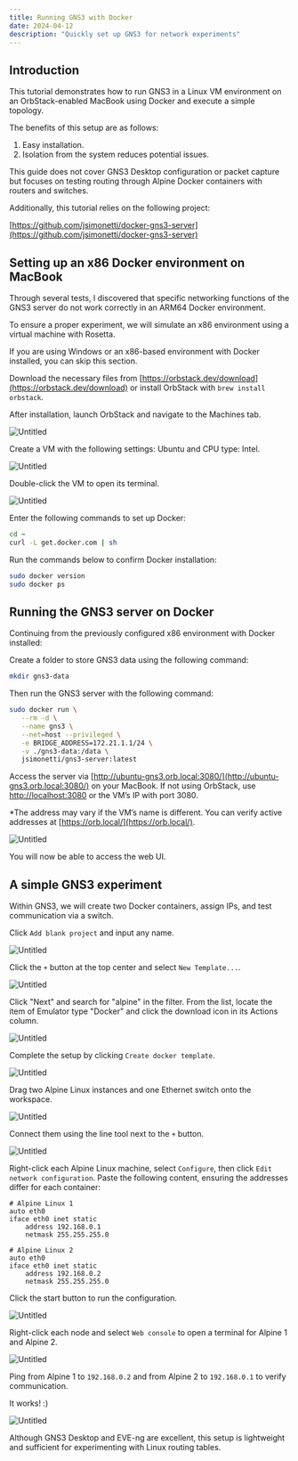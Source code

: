 ```yaml
---
title: Running GNS3 with Docker
date: 2024-04-12
description: "Quickly set up GNS3 for network experiments"
---
```


## Introduction

This tutorial demonstrates how to run GNS3 in a Linux VM environment on an OrbStack-enabled MacBook using Docker and execute a simple topology.

The benefits of this setup are as follows:

1. Easy installation.
2. Isolation from the system reduces potential issues.

This guide does not cover GNS3 Desktop configuration or packet capture but focuses on testing routing through Alpine Docker containers with routers and switches.

Additionally, this tutorial relies on the following project:

[https://github.com/jsimonetti/docker-gns3-server](https://github.com/jsimonetti/docker-gns3-server)

## Setting up an x86 Docker environment on MacBook

Through several tests, I discovered that specific networking functions of the GNS3 server do not work correctly in an ARM64 Docker environment.

To ensure a proper experiment, we will simulate an x86 environment using a virtual machine with Rosetta.

If you are using Windows or an x86-based environment with Docker installed, you can skip this section.

Download the necessary files from [https://orbstack.dev/download](https://orbstack.dev/download) or install OrbStack with `brew install orbstack`.

After installation, launch OrbStack and navigate to the Machines tab.

![Untitled](./images/Untitled.png)

Create a VM with the following settings: Ubuntu and CPU type: Intel.

![Untitled](./images/Untitled-1.png)

Double-click the VM to open its terminal.

![Untitled](./images/Untitled-2.png)

Enter the following commands to set up Docker:

```bash
cd ~
curl -L get.docker.com | sh
```

Run the commands below to confirm Docker installation:

```bash
sudo docker version
sudo docker ps
```

## Running the GNS3 server on Docker

Continuing from the previously configured x86 environment with Docker installed:

Create a folder to store GNS3 data using the following command:

```bash
mkdir gns3-data
```

Then run the GNS3 server with the following command:

```bash
sudo docker run \
   --rm -d \
   --name gns3 \
   --net=host --privileged \
   -e BRIDGE_ADDRESS=172.21.1.1/24 \
   -v ./gns3-data:/data \
   jsimonetti/gns3-server:latest
```

Access the server via [http://ubuntu-gns3.orb.local:3080/](http://ubuntu-gns3.orb.local:3080/) on your MacBook. If not using OrbStack, use [http://localhost:3080](http://localhost:3080) or the VM’s IP with port 3080.

\*The address may vary if the VM’s name is different. You can verify active addresses at [https://orb.local/](https://orb.local/).

![Untitled](./images/Untitled-3.png)

You will now be able to access the web UI.

## A simple GNS3 experiment

Within GNS3, we will create two Docker containers, assign IPs, and test communication via a switch.

Click `Add blank project` and input any name.

![Untitled](./images/Untitled-4.png)

Click the `+` button at the top center and select `New Template...`.

![Untitled](./images/Untitled-5.png)

Click "Next" and search for "alpine" in the filter. From the list, locate the item of Emulator type "Docker" and click the download icon in its Actions column.

![Untitled](./images/Untitled-6.png)

Complete the setup by clicking `Create docker template`.

![Untitled](./images/Untitled-7.png)

Drag two Alpine Linux instances and one Ethernet switch onto the workspace.

![Untitled](./images/Untitled-8.png)

Connect them using the line tool next to the `+` button.

![Untitled](./images/Untitled-9.png)

Right-click each Alpine Linux machine, select `Configure`, then click `Edit network configuration`. Paste the following content, ensuring the addresses differ for each container:

```text
# Alpine Linux 1
auto eth0
iface eth0 inet static
	address 192.168.0.1
	netmask 255.255.255.0
```

```text
# Alpine Linux 2
auto eth0
iface eth0 inet static
	address 192.168.0.2
	netmask 255.255.255.0
```

Click the start button to run the configuration.

![Untitled](./images/Untitled-10.png)

Right-click each node and select `Web console` to open a terminal for Alpine 1 and Alpine 2.

![Untitled](./images/Untitled-11.png)

Ping from Alpine 1 to `192.168.0.2` and from Alpine 2 to `192.168.0.1` to verify communication.

It works! :)

![Untitled](./images/Untitled-12.png)

Although GNS3 Desktop and EVE-ng are excellent, this setup is lightweight and sufficient for experimenting with Linux routing tables.
